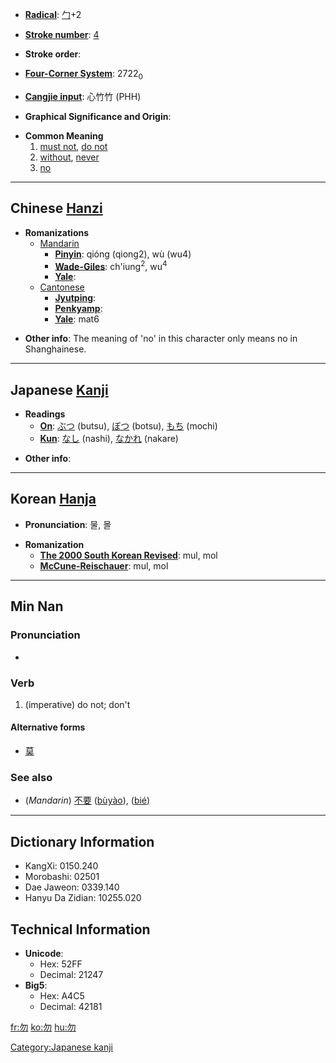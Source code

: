 * '''[[Wiktionary:Chinese radical index| Radical]]''': [[Wiktionary:Chinese radical index 勹|勹]]+2

* '''[[Wiktionary:Chinese total strokes index|Stroke number]]''': [[Wiktionary:Chinese total strokes index 4|4]]

* '''Stroke order''': 

* '''[[Wiktionary:Chinese four corner index|Four-Corner System]]''': 2722<sub>0</sub>

* '''[[Wiktionary:Chinese Cangjie index|Cangjie input]]''': 心竹竹 (PHH)

* '''Graphical Significance and Origin''': 

* '''Common Meaning'''
*#[[must not]], [[do not]]
*# [[without]], [[never]]
*# [[no]]

----

== Chinese [[Hanzi]] ==

* '''Romanizations'''
** [[Mandarin]]
*** '''[[Pinyin]]''': qióng (qiong2), wù (wu4)
*** '''[[Wade-Giles]]''': ch'iung<sup>2</sup>, wu<sup>4</sup>
*** '''[[Yale]]''': 
**[[Cantonese]]
***'''[[Jyutping]]''':
***'''[[Penkyamp]]''': 
***'''[[Yale]]''': mat6

* '''Other info''': The meaning of 'no' in this character only means no in Shanghainese.
----

== Japanese [[Kanji]] ==

* '''Readings'''
** '''[[On]]''': [[ぶつ]] (butsu), [[ぼつ]] (botsu), [[もち]] (mochi)
** '''[[Kun]]''': [[なし]] (nashi), [[なかれ]] (nakare)

* '''Other info''':  

----

== Korean [[Hanja]] ==

* '''Pronunciation''': 물, 몰

* '''Romanization'''
** '''[[The 2000 South Korean Revised Romanization|The 2000 South Korean Revised]]''': mul, mol
** '''[[McCune-Reischauer]]''': mul, mol

----

==Min Nan==
===Pronunciation===
*{{IPA|[mai˨˩]}}

===Verb===
{{nan-verb|ts|poj=mài|pojt=mai3|rs=勹02}}

# (imperative) do not; don't

====Alternative forms====
*[[莫]]

===See also===
*(''Mandarin'') [[不要]] ([[bùyào]]), {{zh-ts|別|别}} ([[bié]])

----

== Dictionary Information ==

* KangXi: 0150.240
* Morobashi: 02501
* Dae Jaweon: 0339.140
* Hanyu Da Zidian: 10255.020

== Technical Information ==

* '''Unicode''':
** Hex: 52FF
** Decimal: 21247
* '''Big5''':
** Hex: A4C5
** Decimal: 42181

[[Category:Japanese kanji]]

[[fr:勿]]
[[ko:勿]]
[[hu:勿]]